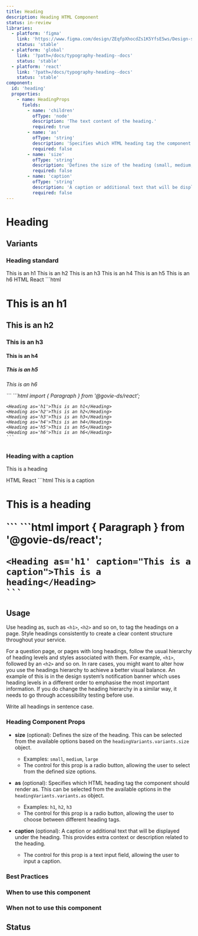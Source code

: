 ```yaml
---
title: Heading
description: Heading HTML Component
status: in-review
libraries:
  - platform: 'figma'
    link: 'https://www.figma.com/design/ZEqfpXhocdZs1K5YfsE5ws/Design-system?node-id=32-923&t=Re0xIRAmWNDNItHY-4'
    status: 'stable'
  - platform: 'global'
    link: '?path=/docs/typography-heading--docs'
    status: 'stable'
  - platform: 'react'
    link: '?path=/docs/typography-heading--docs'
    status: 'stable'
component:
  id: 'heading'
  properties:
    - name: HeadingProps
      fields:
        - name: 'children'
          ofType: 'node'
          description: 'The text content of the heading.'
          required: true
        - name: 'as'
          ofType: 'string'
          description: 'Specifies which HTML heading tag the component should render as (h1, h2, h3, h4, h5, h6).'
          required: false
        - name: 'size'
          ofType: 'string'
          description: 'Defines the size of the heading (small, medium, large).'
          required: false
        - name: 'caption'
          ofType: 'string'
          description: 'A caption or additional text that will be displayed under the heading.'
          required: false
---
```


# Heading

## Variants

### Heading standard

<ComponentContainer>
  <Heading as="h1">This is an h1</Heading>
  <Heading as="h2">This is an h2</Heading>
  <Heading as="h3">This is an h3</Heading>
  <Heading as="h4">This is an h4</Heading>
  <Heading as="h5">This is an h5</Heading>
  <Heading as="h6">This is an h6</Heading>
</ComponentContainer>

<Tabs id="tab1">
  <TabList>
    <TabItem value="tab11" checked>HTML</TabItem>
    <TabItem value="tab13">React</TabItem>
  </TabList>
  <TabPanel value="tab11">        
    ```html
    <h1 class="gi-heading-xl">This is an h1</p>
    <h2 class="gi-heading-lg">This is an h2</p>
    <h3 class="gi-heading-md">This is an h3</p>
    <h4 class="gi-heading-sm">This is an h4</p>
    <h5 class="gi-heading-xs">This is an h5</p>
    <h6 class="gi-heading-2xs">This is an h6</p>
    ```
  </TabPanel>
  <TabPanel value="tab13">
    ```html
    import { Paragraph } from '@govie-ds/react';

    <Heading as='h1'>This is an h1</Heading>
    <Heading as='h2'>This is an h2</Heading>
    <Heading as='h3'>This is an h3</Heading>
    <Heading as='h4'>This is an h4</Heading>
    <Heading as='h5'>This is an h5</Heading>
    <Heading as='h6'>This is an h6</Heading>
    ```

  </TabPanel>
</Tabs>

### Heading with a caption

<Heading caption="This is a caption">This is a heading</Heading>

<Tabs id="tab2">
  <TabList>
    <TabItem value="tab21" checked>HTML</TabItem>
    <TabItem value="tab23">React</TabItem>
  </TabList>
  <TabPanel value="tab21">        
    ```html
    <span className="gi-text-gray-500">This is a caption</span>
    <h1 class="gi-heading-xl">This is a heading</p>
    ```
  </TabPanel>
  <TabPanel value="tab23">
    ```html
    import { Paragraph } from '@govie-ds/react';

    <Heading as='h1' caption="This is a caption">This is a heading</Heading>
    ```

  </TabPanel>
</Tabs>

## Usage

Use heading as, such as `<h1>`, `<h2>` and so on, to tag the headings on a page. Style headings consistently to create a clear content structure throughout your service.

For a question page, or pages with long headings, follow the usual hierarchy of heading levels and styles associated with them. For example, `<h1>`, followed by an `<h2>` and so on. In rare cases, you might want to alter how you use the headings hierarchy to achieve a better visual balance. An example of this is in the design system’s notification banner which uses heading levels in a different order to emphasise the most important information. If you do change the heading hierarchy in a similar way, it needs to go through accessibility testing before use.

Write all headings in sentence case.

<ComponentPropertiesTable componentId="heading" />

### Heading Component Props

- **size** (optional): Defines the size of the heading. This can be selected from the available options based on the `headingVariants.variants.size` object.

  - Examples: `small`, `medium`, `large`
  - The control for this prop is a radio button, allowing the user to select from the defined size options.

- **as** (optional): Specifies which HTML heading tag the component should render as. This can be selected from the available options in the `headingVariants.variants.as` object.

  - Examples: `h1`, `h2`, `h3`
  - The control for this prop is a radio button, allowing the user to choose between different heading tags.

- **caption** (optional): A caption or additional text that will be displayed under the heading. This provides extra context or description related to the heading.

  - The control for this prop is a text input field, allowing the user to input a caption.

### Best Practices

### When to use this component

### When not to use this component

## Status

<ComponentStatusBlock componentId="heading" />
